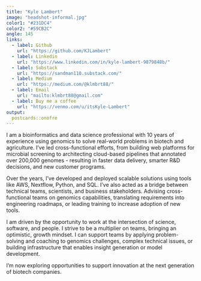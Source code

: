 ```yaml
---
title: "Kyle Lambert"
image: "headshot-informal.jpg"
color1: "#231DC4"
color2: "#59CB2C"
angle: 145
links:
  - label: Github
    url: "https://github.com/KJLambert"
  - label: Linkedin
    url: "https://www.linkedin.com/in/kyle-lambert-9879848b/"
  - label: Substack
    url: "https://sandman110.substack.com/"
  - label: Medium
    url: "https://medium.com/@klmbrt88/"
  - label: Email
    url: "mailto:klmbrt88@gmail.com"
  - label: Buy me a coffee
    url: "https://venmo.com/u/itsKyle-Lambert"
output:
  postcards::onofre
---
```

 
I am a bioinformatics and data science professional with 10 years of experience using genomics to solve real-world problems in biotech and agriculture. I've led cross-functional efforts, from building web platforms for microbial screening to architecting cloud-based pipelines that annotated over 200,000 genomes - resulting in faster data delivery, smarter R&D decisions, and new customer programs.

Over the years, I’ve developed and deployed scalable solutions using tools like AWS, Nextflow, Python, and SQL. I’ve also acted as a bridge between technical teams, scientists, and business stakeholders. Advising cross-functional teams on genomics capabilities, translating requirements into engineering roadmaps, or leading training to increase adoption of new tools.

I am driven by the opportunity to work at the intersection of science, software, and people. I strive to be a multiplier on teams, bringing an optimistic, growth mindset. I can support teams by applying problem-solving and coaching to genomics challenges, complex technical issues, or building infrastructure that enables insight generation or model development.

I'm now exploring opportunities to support innovation at the next generation of biotech companies.
